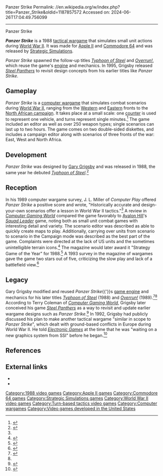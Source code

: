Panzer Strike
Permalink: //en.wikipedia.org/w/index.php?title=Panzer_Strike&oldid=1187857572
Accessed on: 2024-06-26T17:04:49.756099



------
Panzer Strike
{{Expand French|Panzer Strike|topic=|date=October 2020}}

{{Infobox video game
| title       = Panzer Strike
| image       = Panzer Strike Coverart.png
| developer   = [[Strategic Simulations]]
| publisher   = Strategic Simulations
| designer    = [[Gary Grigsby]]
| released    = {{vgrelease|NA|1988}}
| genre       = [[Computer wargame]]
| platforms   = [[Apple II]], [[Commodore 64]]
}}

'''''Panzer Strike''''' is a 1988 [[tactical wargame]] that simulates small unit actions during [[World War II]]. It was made for [[Apple II]] and [[Commodore 64]] and was released by [[Strategic Simulations]]. 

''Panzer Strike'' spawned the follow-up titles ''[[Typhoon of Steel (video game)|Typhoon of Steel]]'' and ''[[Overrun!]]'', which reuse the game's [[Game engine|engine]] and mechanics. In 1995, Grigsby released ''[[Steel Panthers (video game)|Steel Panthers]]'' to revisit design concepts from his earlier titles like ''Panzer Strike''. 

==Gameplay==
''Panzer Strike'' is a [[computer wargame]] that simulates combat scenarios during [[World War II]], ranging from the [[Western Front (World War II)|Western]] and [[Eastern Front (World War II)|Eastern]] fronts to the [[North African campaign]]. It takes place at a small scale: one [[Counter (board wargames)|counter]] is used to represent one vehicle, and turns represent single minutes.<ref name=vgce>{{cite journal | author=Katz, Arnie | title=Waging World War II: Military Simulations for Computers and Video Games | date=February 1989 | journal=[[VideoGames & Computer Entertainment]] | pages=76–82 }}</ref> The game included an editor as well as over 250 weapon types; single scenarios can last up to two hours. The game comes on two double-sided diskettes, and includes a campaign editor along with scenarios of three fronts of the war: East, West and North Africa.

==Development==
''Panzer Strike'' was designed by [[Gary Grigsby]] and was released in 1988, the same year he debuted ''[[Typhoon of Steel (video game)|Typhoon of Steel]]''.<ref name=guru>{{cite magazine | author=Emrich, Alan | title=The Pioneering Spirit of a Wargame Guru | date=September 1995 | issue=134 | magazine=[[Computer Gaming World]] | pages=201, 202, 204 }}</ref> 

==Reception==
{{Video game reviews
| rev1 = ''Computer Play''
| rev1Score = 8.38/10<ref name=computerplay>{{cite journal | author=Miller, J. L. | title=The Wargamer's Desk Reference | date=January 1989 | journal=Computer Play | pages=34, 36, 37, 39, 40, 42 }}</ref>
}}

In his 1989 computer wargame survey, J. L. Miller of ''Computer Play'' offered ''Panzer Strike'' a positive score and wrote, "Historically accurate and design-your-own scenarios offer a lesson in World War II tactics."<ref name=computerplay /> A review in ''[[Computer Gaming World]]'' compared the game favorably to [[Avalon Hill]]'s ''[[Squad Leader]]'' game, noting both as small unit combat games with interesting detail and variety. The scenario editor was described as able to quickly create maps to play. Additionally, carrying over units from scenario to scenario in the Campaign mode was described as the best part of the game. Complaints were directed at the lack of US units and the sometimes unintelligible terrain icons.<ref name = "CGWreview">{{citation | date = May 1988 | last = Proctor | first = Bob | magazine = [[Computer Gaming World]] | title = Panzer Strike! | pages = 22–23, 53}}</ref> The magazine would later award it "Strategy Game of the Year" for 1988.<ref name = "CGWaward">{{citation | date = October 1988 | magazine = [[Computer Gaming World]] | title = Computer Gaming World's 1988 Game of the Year Awards  | pages = 54}}</ref> A 1993 survey in the magazine of wargames gave the game two stars out of five, criticizing the slow play and lack of a battlefield view.<ref name="brooks199309">{{cite magazine | url=http://www.cgwmuseum.org/galleries/index.php?year=1993&pub=2&id=110 | title=Brooks' Book of Wargames: 1900-1950, A-P | magazine=Computer Gaming World | date=September 1993 | accessdate=30 July 2014 | author=Brooks, M. Evan | pages=118}}</ref>

==Legacy==
Gary Grigsby modified and reused ''Panzer Strike''{{'}}s [[game engine]] and mechanics for his later titles ''[[Typhoon of Steel (video game)|Typhoon of Steel]]'' (1988) and ''[[Overrun!]]'' (1989).<ref name=zzap>{{cite journal | author=Hogg, Robin | title=''Overrun!'' | date=July 1989 | journal=[[Zzap!64|Zzap!]] | issue=51 | page=61 }}</ref><ref name=guru /> According to Terry Coleman of ''[[Computer Gaming World]]'', Grigsby later conceived his game ''[[Steel Panthers (video game)|Steel Panthers]]'' as a way to revisit and update earlier wargame designs such as ''Panzer Strike''.<ref name=panther>{{cite magazine | author=Coleman, Terry Lee | title=Preview; Panther General | date=September 1995 | issue=134 | magazine=[[Computer Gaming World]] | pages=206, 208 }}</ref> In 1992, Grigsby had publicly discussed his plan to make another tactical wargame "similar in scope to ''Panzer Strike''", which dealt with ground-based conflicts in Europe during World War II. He told ''[[Electronic Games]]'' at the time that he was "waiting on a new graphics system from SSI" before he began.<ref name=egint>{{cite journal | author=Dille, Ed | title=War in the Pacific | journal=[[Electronic Games]] | volume=1 | issue=3 | date=December 1992 | pages=54–56, 58 }}</ref>

==References==
{{Reflist}}

==External links==
*{{MobyGames|/panzer-strike}}
*{{lemon64 game|id=3722|name=Panzer Strike}}

{{Gary Grigsby}}

[[Category:1988 video games]]
[[Category:Apple II games]]
[[Category:Commodore 64 games]]
[[Category:Strategic Simulations games]]
[[Category:World War II video games]]
[[Category:Turn-based tactics video games]]
[[Category:Computer wargames]]
[[Category:Video games developed in the United States]]